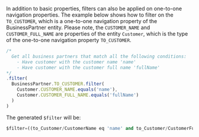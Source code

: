 In addition to basic properties, filters can also be applied on one-to-one navigation properties.
The example below shows how to filter on the `TO_CUSTOMER`, which is a one-to-one navigation property of the BusinessPartner entity.
Please note, the `CUSTOMER_NAME` and `CUSTOMER_FULL_NAME` are properties of the entity `Customer`, which is the type of the one-to-one navigation property `TO_CUSTOMER`.

```ts
/*
  Get all business partners that match all the following conditions:
    - Have customer with the customer name 'name'
    - Have customer with the customer full name 'fullName'
*/
.filter(
  BusinessPartner.TO_CUSTOMER.filter(
    Customer.CUSTOMER_NAME.equals('name'),
    Customer.CUSTOMER_FULL_NAME.equals('fullName')
  )
)
```

The generated `$filter` will be:

```sql
$filter=((to_Customer/CustomerName eq 'name' and to_Customer/CustomerFullName eq 'fullName'))
```
